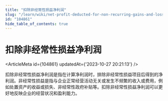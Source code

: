 ```yaml
---
title: "扣除非经常性损益净利润"
slug: "/learn/wiki/net-profit-deducted-for-non-recurring-gains-and-losses-104861"
id: "104861"
hide_table_of_contents: true
---
```



# 扣除非经常性损益净利润

<ArticleMeta id={104861} updatedAt={'2023-10-27 20:21:13'} />
<div className='border-solid border-b border-t-0 my-4 border-[var(--ifm-color-gray-300)]' />

扣除非经常性损益净利润是指在计算净利润时，排除非经常性损益项目后得到的净利润。非经常性损益是指与企业正常经营活动无关或发生不频繁的收入或费用，例如处置资产的收益或损失、非经常性政府补贴等。扣除非经常性损益净利润可以更好地反映企业的经营状况和盈利能力。

